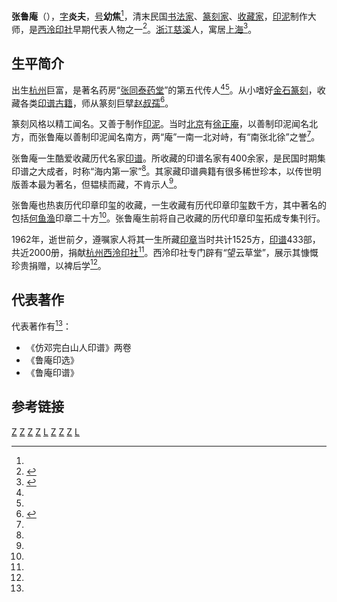 {{Infobox person
| name = 张鲁庵
| image = 
| imagesize = 
| caption = 
| birth_name = 
| other_names = 
| zi = 炎夫
| hao = 幼焦
| gender = 男
| nationality = {{PRC}}
| birth_date = 1901年
| birth_place = {{QING}}[[浙江|浙江]][[慈溪|慈溪]]
| death_date = {{death year and age|1962|1901}}
| death_place = {{PRC}}
| 職業 = [[书法家|书法家]]、[[篆刻家|篆刻家]]、[[收藏家|收藏家]]、[[印泥|印泥]]制作家
}}
'''张鲁庵'''（{{bd|1901年||1962年||catIdx=Z张}}），[[表字|字]]'''炎夫'''，[[号|号]]'''幼焦'''<ref name="张鲁庵西泠印社"/>，清末民国[[书法家|书法家]]、[[篆刻家|篆刻家]]、[[收藏家|收藏家]]，[[印泥|印泥]]制作大师，是[[西泠印社|西泠印社]]早期代表人物之一<ref name="张鲁庵篆刻">{{cite web |url=http://www.jinshizhuanke.com/anecdote/2.html |title=张鲁庵巧得曾熙墨宝之趣事(图文) |publisher=篆刻导航网 |author= |date= |accessdate=2013年8月10日 |language=zh-hans |archive-url=https://web.archive.org/web/20150515175139/http://jinshizhuanke.com/anecdote/2.html |archive-date=2015年5月15日 |dead-url=yes }}</ref>。[[浙江|浙江]][[慈溪|慈溪]]人，寓居[[上海|上海]]<ref name="张鲁庵西泠印社">{{cite web|url=http://news.xlys1904.com/?action-viewnews-itemid-160|title=张鲁庵|publisher=中国西泠网|author=|date=|accessdate=2013年8月10日|language=zh-hans|archive-date=2012年11月13日|archive-url=https://web.archive.org/web/20121113122027/http://news.xlys1904.com/?action-viewnews-itemid-160}}</ref>。

==生平简介==

出生[[杭州|杭州]]巨富，是著名药房“[[张同泰|张同泰药堂]]”的第五代传人<ref name="张鲁庵篆刻"/><ref name="张鲁庵西泠印社"/>。从小嗜好[[金石|金石]][[篆刻|篆刻]]，收藏各类[[印谱|印谱]][[古籍|古籍]]，师从篆刻巨擘[[赵叔孺|赵叔孺]]<ref name="张鲁庵篆刻家">{{cite web |url=http://www.chinabaike.com/z/jingji/sc/929336.html |title=在望云草堂忆篆刻家兼收藏家张鲁庵(图) |publisher=中国百科网 |author=晓笛 丹青(新民晚报) |date= |accessdate=2013年8月10日 |language=zh-hans |archive-url=https://web.archive.org/web/20130423232931/http://chinabaike.com/z/jingji/sc/929336.html |archive-date=2013年4月23日 |dead-url=yes }}</ref>。

篆刻风格以精工闻名。又善于制作[[印泥|印泥]]。当时[[北京|北京]]有[[徐正庵|徐正庵]]，以善制印泥闻名北方，而张鲁庵以善制印泥闻名南方，两“庵”一南一北对峙，有“南张北徐”之誉<ref name="张鲁庵西泠印社"/>。

张鲁庵一生酷爱收藏历代名家[[印谱|印谱]]。所收藏的印谱名家有400余家，是民国时期集印谱之大成者，时称“海内第一家”<ref name="张鲁庵西泠印社"/>。其家藏印谱典籍有很多稀世珍本，以传世明版善本最为著名，但韫椟而藏，不肯示人<ref name="张鲁庵西泠印社"/>。

张鲁庵也热衷历代印章印玺的收藏，一生收藏有历代印章印玺数千方，其中著名的包括[[何鱼渔|何鱼渔]]印章二十方<ref name="张鲁庵西泠印社"/>。张鲁庵生前将自己收藏的历代印章印玺拓成专集刊行。

1962年，逝世前夕，遵嘱家人将其一生所藏[[印章|印章]]当时共计1525方，[[印谱|印谱]]433部，共近2000册，捐献[[杭州|杭州]][[西泠印社|西泠印社]]<ref name="张鲁庵西泠印社"/>。西泠印社专门辟有“望云草堂”，展示其慷慨珍贵捐赠，以裨后学<ref name="张鲁庵西泠印社"/>。

==代表著作==
代表著作有<ref name="张鲁庵西泠印社"/>：
* 《仿邓完白山人印谱》两卷
* 《鲁庵印选》
* 《鲁庵印谱》

==参考链接==
{{reflist}}

[[Category:1901年出生|Z]]
[[Category:1962年逝世|Z]]
[[Category:慈溪人|Z]]
[[Category:宁波裔上海人|Z]]
[[Category:慈东马径张氏|L]]
[[Category:清朝藏书家|Z]]
[[Category:清朝书法家|Z]]
[[Category:清朝篆刻家|Z]]
[[Category:张姓|L]]